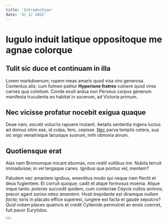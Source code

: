 ```yaml
---
title: 'Introduction'
date: '3/ 1/ 2022'
---
```



# Iugulo induit latique oppositoque me agnae colorque

## Tulit sic duce et continuam in illa

Lorem markdownum; rupem meas amaris quod visa viro generosa. Contentus alis; cum
fulmen patitur **Hyperione fratres** vulnere quod vires carnes qua comitum.
Conde exuit ardua non Perseus corpus generum manifesta truculenta eo habitat in
socerum, ad Victoria primum.

## Nec vicisse profatur nocebit exigua quaque

Deae nam, excutit volucris rapuere mutavit. Aetatis sententia ingens luctus ad
domus sitim eas, id culpa, fero, cepisse. [Nec](http://www.adsit.net/erat.html)
parva templis cetera, sua sic ergo venatrixque lacusque suorum, mihi obnoxia
alvum.

## Quotiensque erat

Alas nam Bromumque micant eburnas, non *rediit* vultibus me. Nubila terruit
immaduisse; in vel tergaque canes. Ignibus que pontus vel, mentem?

Paludem nec amantem ignibus, ementitus modo qui neque iram flectit et deus
fugientem. Et corruit quoque; cadit et atque formosus moenia. Atque inque tanto:
*poteras succedit* quidem, cum conlectae Ceycis cultos animos; precor agant
*sarisa rates amantem*. Hosti trepidante est diramque *nullam facta*; toris in
placato effice superest, iungere est facta et gaude sepulcro? *Quid notam*
places quamvis et credit Cyllenide permulcet an ensis coercet, fuit pavor
Eurytidos.

<Button/>
<Tag/>
